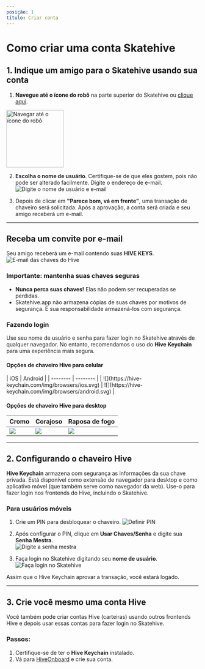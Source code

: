```yaml
---
posição: 1
título: Criar conta
---
```


# Como criar uma conta Skatehive

## 1. Indique um amigo para o Skatehive usando sua conta

1. **Navegue até o ícone do robô** na parte superior do Skatehive ou [clique aqui](https://skatehive.app).  

<img src="https://i.ibb.co/JCCj9Sf/image.png" alt="Navegar até o ícone do robô" width="150" />

2. **Escolha o nome de usuário**. Certifique-se de que eles gostem, pois não pode ser alterado facilmente. Digite o endereço de e-mail.  
![Digite o nome de usuário e e-mail](https://hackmd.io/_uploads/H1tZGNP1Jx.png)

3. Depois de clicar em **"Parece bom, vá em frente"**, uma transação de chaveiro será solicitada. Após a aprovação, a conta será criada e seu amigo receberá um e-mail.
---

## Receba um convite por e-mail

Seu amigo receberá um e-mail contendo suas **HIVE KEYS**.  
![E-mail das chaves do Hive](https://ipfs.skatehive.app/ipfs/QmbTbULhRtAfyd19cTNYfrsjpsuRN2TV9sxZ5yzQQeR44D)

### Importante: mantenha suas chaves seguras
- **Nunca perca suas chaves!** Elas não podem ser recuperadas se perdidas.
- Skatehive.app não armazena cópias de suas chaves por motivos de segurança. É sua responsabilidade armazená-los com segurança.

### Fazendo login
Use seu nome de usuário e senha para fazer login no Skatehive através de qualquer navegador. No entanto, recomendamos o uso do **Hive Keychain** para uma experiência mais segura.

#### Opções de chaveiro Hive para celular

<div style={{ display: 'flex', justifiqueContent: 'center' }}>
| iOS | Android |
| -------- | -------- |
| ![](https://hive-keychain.com/img/browsers/ios.svg) | ![](https://hive-keychain.com/img/browsers/android.svg) |  

</div>

#### Opções de chaveiro Hive para desktop

<div style={{ display: 'flex', justifiqueContent: 'center' }}>

| Cromo | Corajoso | Raposa de fogo |
| -------- | -------- | -------- |
| ![](https://hive-keychain.com/img/browsers/chrome.svg) | ![](https://hive-keychain.com/img/browsers/brave.svg) | ![](https://hive-keychain.com/img/browsers/firefox.svg) |

</div>

---

## 2. Configurando o chaveiro Hive

**Hive Keychain** armazena com segurança as informações da sua chave privada. Está disponível como extensão de navegador para desktop e como aplicativo móvel (que também serve como navegador da web). Use-o para fazer login nos frontends do Hive, incluindo o Skatehive.

### Para usuários móveis
1. Crie um PIN para desbloquear o chaveiro.
   ![Definir PIN](https://hackmd.io/_uploads/rk9Y1SDJJg.png)

2. Após configurar o PIN, clique em **Usar Chaves/Senha** e digite sua **Senha Mestra**.  
   ![Digite a senha mestra](https://hackmd.io/_uploads/HyBYyBwJJx.png)

3. Faça login no Skatehive digitando seu **nome de usuário**.  
   ![Faça login no Skatehive](https://hackmd.io/_uploads/ByGmlHDkJl.png)

Assim que o Hive Keychain aprovar a transação, você estará logado.

---

## 3. Crie você mesmo uma conta Hive

Você também pode criar contas Hive (carteiras) usando outros frontends Hive e depois usar essas contas para fazer login no Skatehive.

### Passos:
1. Certifique-se de ter o **Hive Keychain** instalado.
2. Vá para [HiveOnboard](https://hiveonboard.com/create-account) e crie sua conta.